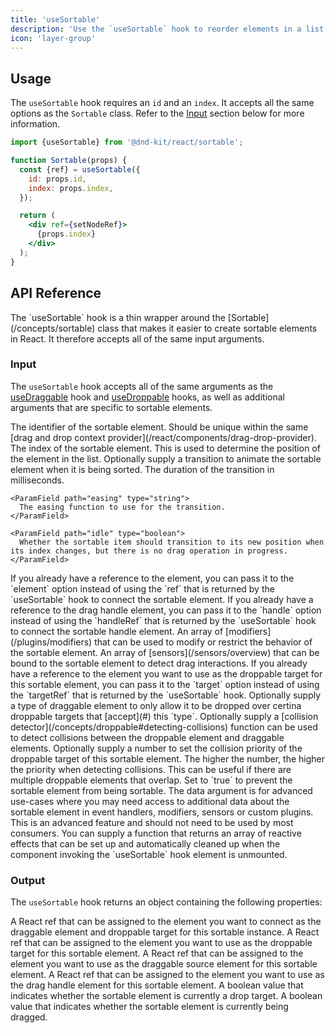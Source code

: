 ```yaml
---
title: 'useSortable'
description: 'Use the `useSortable` hook to reorder elements in a list or across multiple lists.'
icon: 'layer-group'
---
```



<Story id="react-sortable--example" height="320" hero />

## Usage

The `useSortable` hook requires an `id` and an `index`. It accepts all the same options as the `Sortable` class. Refer to the [Input](#input) section below for more information.

```jsx
import {useSortable} from '@dnd-kit/react/sortable';

function Sortable(props) {
  const {ref} = useSortable({
    id: props.id,
    index: props.index,
  });

  return (
    <div ref={setNodeRef}>
      {props.index}
    </div>
  );
}
```

## API Reference

<Note>
  The `useSortable` hook is a thin wrapper around the [Sortable](/concepts/sortable) class that makes it easier to create sortable elements in React. It therefore accepts all of the same input arguments.
</Note>

### Input

The `useSortable` hook accepts all of the same arguments as the [useDraggable](/react/hooks/use-draggable) hook and [useDroppable](/react/hooks/use-droppable) hooks, as well as additional arguments that are specific to sortable elements.

<ParamField path="id" type="string | number" required>
  The identifier of the sortable element. Should be unique within the same [drag and drop context provider](/react/components/drag-drop-provider).
</ParamField>

<ParamField path="index" type="number" required>
  The index of the sortable element. This is used to determine the position of the element in the list.
</ParamField>

<ParamField path="transition" type="{duration?: number; easing?: string: idle: boolean} | null">
  Optionally supply a transition to animate the sortable element when it is being sorted.

  <Expandable>
    <ParamField path="duration" type="number">
      The duration of the transition in milliseconds.
    </ParamField>

    <ParamField path="easing" type="string">
      The easing function to use for the transition.
    </ParamField>

    <ParamField path="idle" type="boolean">
      Whether the sortable item should transition to its new position when its index changes, but there is no drag operation in progress.
    </ParamField>
  </Expandable>
</ParamField>

<ParamField path="element" type="Element | Ref<Element>">
  If you already have a reference to the element, you can pass it to the `element` option instead of using the `ref` that is returned by the `useSortable` hook to connect the sortable element.
</ParamField>

<ParamField path="handle" type="Element | Ref<Element>">
  If you already have a reference to the drag handle element, you can pass it to the `handle` option instead of using the `handleRef` that is returned by the `useSortable` hook to connect the sortable handle element.
</ParamField>

<ParamField path="modifiers" type="Modifier[]">
  An array of [modifiers](/plugins/modifiers) that can be used to modify or restrict the behavior of the sortable element.
</ParamField>

<ParamField path="sensors" type="Sensors[]">
  An array of [sensors](/sensors/overview) that can be bound to the sortable element to detect drag interactions.
</ParamField>

<ParamField path="target" type="Element | Ref<Element>">
  If you already have a reference to the element you want to use as the droppable target for this sortable element, you can pass it to the `target` option instead of using the `targetRef` that is returned by the `useSortable` hook.
</ParamField>

<ParamField path="accepts" type="string | number | Symbol | (type: string | number | Symbol) => boolean">
  Optionally supply a type of draggable element to only allow it to be dropped over certina droppable targets that [accept](#) this `type`.
</ParamField>

<ParamField path="collisionDetector" type="(input: CollisionDetectorInput) => Collision | null">
  Optionally supply a [collision detector](/concepts/droppable#detecting-collisions) function can be used to detect collisions between the droppable element and draggable elements.
</ParamField>

<ParamField path="collisionPriority" type="number">
  Optionally supply a number to set the collision priority of the droppable target of this sortable element. The higher the number, the higher the priority when detecting collisions. This can be useful if there are multiple droppable elements that overlap.
</ParamField>

<ParamField path="disabled" type="boolean">
  Set to `true` to prevent the sortable element from being sortable.
</ParamField>

<ParamField path="data" type="{[key: string]: any}">
  The data argument is for advanced use-cases where you may need access to additional data about the sortable element in event handlers, modifiers, sensors or custom plugins.
</ParamField>

<ParamField path="effects" type="(manager: DragDropManager) => Effect[]">
  <Info>This is an advanced feature and should not need to be used by most consumers.</Info>
  You can supply a function that returns an array of reactive effects that can be set up and automatically cleaned up when the component invoking the `useSortable` hook element is unmounted.
</ParamField>

### Output

The `useSortable` hook returns an object containing the following properties:

<ParamField path="ref" type="Ref<Element>">
  A React ref that can be assigned to the element you want to connect as the draggable element and droppable target for this sortable instance.
</ParamField>

<ParamField path="targetRef" type="Ref<Element>">
  A React ref that can be assigned to the element you want to use as the droppable target for this sortable element.
</ParamField>

<ParamField path="sourceRef" type="Ref<Element>">
  A React ref that can be assigned to the element you want to use as the draggable source element for this sortable element.
</ParamField>

<ParamField path="handleRef" type="Ref<Element>">
  A React ref that can be assigned to the element you want to use as the drag handle element for this sortable element.
</ParamField>

<ParamField path="isDropTarget" type="boolean">
  A boolean value that indicates whether the sortable element is currently a drop target.
</ParamField>

<ParamField path="isDragSource" type="boolean">
  A boolean value that indicates whether the sortable element is currently being dragged.
</ParamField>
